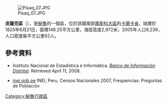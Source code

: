 [[Image:Pisaq_07.JPG|right]]

'''皮薩克區'''（{{lang-es|Distrito de Písac}}），是[[秘魯|秘魯]]的一個區，位於該國南部[[庫斯科大區|庫斯科大區]]的[[卡爾卡省|卡爾卡省]]，始建於1825年6月21日，面積148.25平方公里，海拔高度2,972米，2005年人口9,239，人口密度每平方公里62人。

==參考資料==
*{{es icon}} Instituto Nacional de Estadística e Informática. ''[https://web.archive.org/web/20080423164200/http://desa.inei.gob.pe/mapas/bid/ Banco de Información Distrital]''. Retrieved April 11, 2008.
*[https://web.archive.org/web/20130127005551/http://iinei.inei.gob.pe/iinei/RedatamCpv2007.asp?id=ResultadosCensales%3Fori%3DC inei.gob.pe] INEI, Peru, Censos Nacionales 2007, Frequencias: Preguntas de Población

{{Peru-geo-stub}}
[[Category:秘魯行政區|Category:秘魯行政區]]
